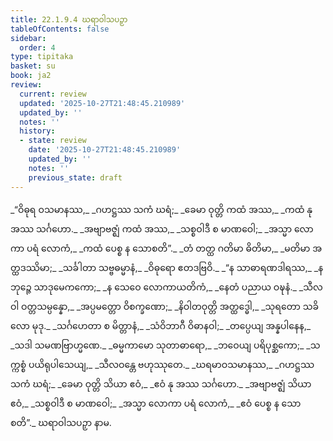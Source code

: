```yaml
---
title: 22.1.9.4 ဃရာဝါသပဉှာ
tableOfContents: false
sidebar:
  order: 4
type: tipitaka
basket: su
book: ja2
review:
  current: review
  updated: '2025-10-27T21:48:45.210989'
  updated_by: ''
  notes: ''
  history:
  - state: review
    date: '2025-10-27T21:48:45.210989'
    updated_by: ''
    notes: ''
    previous_state: draft
---
```



<ReviewStatus review={frontmatter.review} showDetails={true} />

<HypothesisAnnotation frontmatter={frontmatter} />

<DynamicBreadcrumb />

<Division number="1449" book="ja2" e="ch" v="23" p="287">

<Paragraph number="2786" type="verses" book="ja2">
_“ဝိဓုရ ဝသမာနဿ,_  
_ဂဟဋ္ဌဿ သကံ ဃရံ;_  
_ခေမာ ဝုတ္တိ ကထံ အဿ,_  
_ကထံ နု အဿ သင်္ဂဟော._  

</Paragraph>

</Division>
<Division number="1450" book="ja2" e="ch" v="23" p="287">

<Paragraph number="2787" type="verses" book="ja2">
_အဗျာဗဇ္ဈံ ကထံ အဿ,_  
_သစ္စဝါဒီ စ မာဏဝေါ;_  
_အသ္မာ လောကာ ပရံ လောကံ,_  
_ကထံ ပေစ္စ န သောစတိ”._  

</Paragraph>

</Division>
<Division number="1451" book="ja2" e="ch" v="23" p="287">

<Paragraph number="2788" type="verses" book="ja2">
_တံ တတ္ထ ဂတိမာ ဓိတိမာ,_  
_မတိမာ အတ္ထဒဿိမာ;_  
_သင်္ခါတာ သဗ္ဗဓမ္မာနံ,_  
_ဝိဓုရော ဧတဒဗြဝိ._  

</Paragraph>

</Division>
<Division number="1452" book="ja2" e="ch" v="23" p="287">

<Paragraph number="2789" type="verses" book="ja2">
_“န သာဓာရဏဒါရဿ,_  
_န ဘုဉ္ဇေ သာဒုမေကကော;_  
_န သေဝေ လောကာယတိကံ,_  
_နေတံ ပညာယ ဝဍ္ဎနံ._  

</Paragraph>

</Division>
<Division number="1453" book="ja2" e="ch" v="23" p="287">

<Paragraph number="2790" type="verses" book="ja2">
_သီလဝါ ဝတ္တသမ္ပန္နော,_  
_အပ္ပမတ္တော ဝိစက္ခဏော;_  
_နိဝါတဝုတ္တိ အတ္ထဒ္ဓေါ,_  
_သုရတော သခိလော မုဒု._  

</Paragraph>

</Division>
<Division number="1454" book="ja2" e="ch" v="23" p="288">

<Paragraph number="2791" type="verses" book="ja2">
_သင်္ဂဟေတာ စ မိတ္တာနံ,_  
_သံဝိဘာဂီ ဝိဓာနဝါ;_  
_တပ္ပေယျ အန္နပါနေန,_  
_သဒါ သမဏဗြာဟ္မဏေ._  

</Paragraph>

</Division>
<Division number="1455" book="ja2" e="ch" v="23" p="288">

<Paragraph number="2792" type="verses" book="ja2">
_ဓမ္မကာမော သုတာဓာရော,_  
_ဘဝေယျ ပရိပုစ္ဆကော;_  
_သက္ကစ္စံ ပယိရုပါသေယျ,_  
_သီလဝန္တေ ဗဟုဿုတေ._  

</Paragraph>

</Division>
<Division number="1456" book="ja2" e="ch" v="23" p="288">

<Paragraph number="2793" type="verses" book="ja2">
_ဃရမာဝသမာနဿ,_  
_ဂဟဋ္ဌဿ သကံ ဃရံ;_  
_ခေမာ ဝုတ္တိ သိယာ ဧဝံ,_  
_ဧဝံ နု အဿ သင်္ဂဟော._  

</Paragraph>

</Division>
<Division number="1457" book="ja2" e="ch" v="23" p="288">

<Paragraph number="2794" type="verses" book="ja2">
_အဗျာဗဇ္ဈံ သိယာ ဧဝံ,_  
_သစ္စဝါဒီ စ မာဏဝေါ;_  
_အသ္မာ လောကာ ပရံ လောကံ,_  
_ဧဝံ ပေစ္စ န သောစတိ”._  


</Paragraph>
</Division>

<Paragraph number="2795" type="center" book="ja2">
ဃရာဝါသပဉှာ နာမ.
</Paragraph>